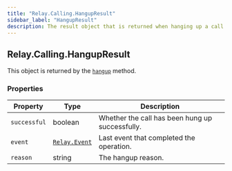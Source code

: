 ```yaml
---
title: "Relay.Calling.HangupResult"
sidebar_label: "HangupResult"
description: The result object that is returned when hanging up a call.
---
```


[hangup]: /sdks/reference/realtime-sdk/v2/sdks/python/calling/call#hangup
[relay-event]: /sdks/reference/realtime-sdk/v2/sdks/python/event

## Relay.Calling.HangupResult

This object is returned by the [`hangup`][hangup] method.

### Properties

| Property | Type | Description |
| -------- | ---- | ----------- |
| `successful` | boolean | Whether the call has been hung up successfully. |
| `event` | [`Relay.Event`][relay-event] | Last event that completed the operation. |
| `reason` | string | The hangup reason. |